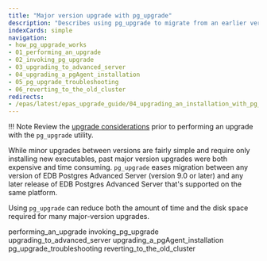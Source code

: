 ```yaml
---
title: "Major version upgrade with pg_upgrade"
description: "Describes using pg_upgrade to migrate from an earlier version of EDB Postgres Advanced Server to the newest version"
indexCards: simple
navigation:
- how_pg_upgrade_works
- 01_performing_an_upgrade
- 02_invoking_pg_upgrade
- 03_upgrading_to_advanced_server
- 04_upgrading_a_pgAgent_installation
- 05_pg_upgrade_troubleshooting
- 06_reverting_to_the_old_cluster
redirects:
- /epas/latest/epas_upgrade_guide/04_upgrading_an_installation_with_pg_upgrade/
---
```


<div id="upgrading_an_installation_with_pg_upgrade" class="registered_link"></div>

!!! Note
    Review the [upgrade considerations](../03_limitations/) prior to performing an upgrade with the `pg_upgrade` utility.

While minor upgrades between versions are fairly simple and require only installing new executables, past major version upgrades were both expensive and time consuming. `pg_upgrade` eases migration between any version of EDB Postgres Advanced Server (version 9.0 or later) and any later release of EDB Postgres Advanced Server that's supported on the same platform.

Using `pg_upgrade` can reduce both the amount of time and the disk space required for many major-version upgrades.

<div class="toctree" maxdepth="3">

performing_an_upgrade invoking_pg_upgrade upgrading_to_advanced_server upgrading_a_pgAgent_installation pg_upgrade_troubleshooting reverting_to_the_old_cluster

</div>
